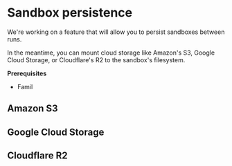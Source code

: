 # Sandbox persistence

We're working on a feature that will allow you to persist sandboxes between runs.

In the meantime, you can mount cloud storage like Amazon's S3, Google Cloud Storage, or Cloudflare's R2 to the sandbox's filesystem.

**Prerequisites**
- Famil



## Amazon S3

## Google Cloud Storage

## Cloudflare R2

